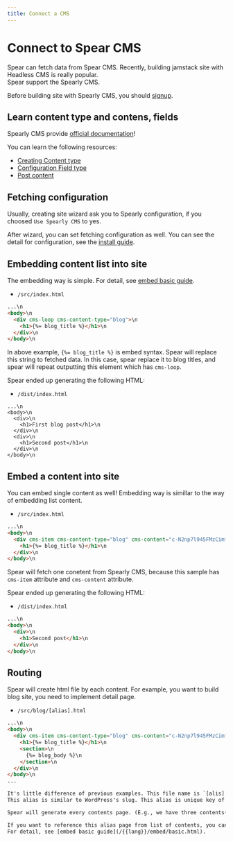 ```yaml
---
title: Connect a CMS
---
```


# Connect to Spear CMS

Spear can fetch data from Spear CMS. Recently, building jamstack site with Headless CMS is really popular.  
Spear support the Spearly CMS.

Before building site with Spearly CMS, you should [signup](https://spearly.com/{{lang}}/cms/).

## Learn content type and contens, fields

Spearly CMS provide [official documentation](https://docs.spearly.com/{{lang}})!  

You can learn the following resources:
- [Creating Content type](https://docs.spearly.com/{{lang}}/cms/tutorial/c-aQ01pUIdVLnGwvs8iAWf)
- [Configuration Field type](https://docs.spearly.com/{{lang}}/cms/tutorial/c-GXzd14U3AYOisjQDa8Rh)
- [Post content](https://docs.spearly.com/{{lang}}/cms/tutorial/c-WjAtTlOPQ9FUBpJ572C4)


## Fetching configuration

Usually, creating site wizard ask you to Spearly configuration, if you choosed `Use Spearly CMS` to yes.

After wizard, you can set fetching configuration as well. You can see the detail for configuration, see the [install guide](/{{lang}}/intro/install.html).

## Embedding content list into site

The embedding way is simple. For detail, see [embed basic guide](/{{lang}}/embed/basic.html).

- `/src/index.html`
```html
...\n
<body>\n
  <div cms-loop cms-content-type="blog">\n
    <h1>{%= blog_title %}</h1>\n
  </div>\n
</body>\n
```

In above example, `{%= blog_title %}` is embed syntax. Spear will replace this string to fetched data. In this case, spear replace it to blog titles, and spear will repeat outputting this element which has `cms-loop`.

Spear ended up generating the following HTML:
- `/dist/index.html`
```
...\n
<body>\n
  <div>\n
    <h1>First blog post</h1>\n
  </div>\n
  <div>\n
    <h1>Second post</h1>\n
  </div>\n
</body>\n
```

## Embed a content into site

You can embed single content as well! Embedding way is simillar to the way of embedding list content.

- `/src/index.html`
```html
...\n
<body>\n
  <div cms-item cms-content-type="blog" cms-content="c-N2np7l945FMzCimfKuPP">\n
    <h1>{%= blog_title %}</h1>\n
  </div>\n
</body>\n
```

Spear will fetch one conetent from Spearly CMS, because this sample has `cms-item` attribute and `cms-content` attribute.  

Spear ended up generating the following HTML:
- `/dist/index.html`
```html
...\n
<body>\n
  <div>\n
    <h1>Second post</h1>\n
  </div>\n
</body>\n
```

## Routing

Spear will create html file by each content. For example, you want to build blog site, you need to implement detail page.  

- `/src/blog/[alias].html`
```html
...\n
<body>\n
  <div cms-item cms-content-type="blog" cms-content="c-N2np7l945FMzCimfKuPP">\n
    <h1>{%= blog_title %}</h1>\n
    <section>\n
      {%= blog_body %}\n
    </section>\n
  </div>\n
</body>\n
...

It's little difference of previous examples. This file name is `[alis].html`. This alias link to Spearly CMS alias name or content id.  
This alias is similar to WordPress's slug. This alias is unique key of Spearly CMS.

Spear will generate every contents page. (E.g., we have three contents(A/B/C), spear will generate `A.html` / `B.html` / `C.html`)

If you want to reference this alias page from list of contents, you can use `{%= blog_#alias %}` embed sytax.  
For detail, see [embed basic guide](/{{lang}}/embed/basic.html).

